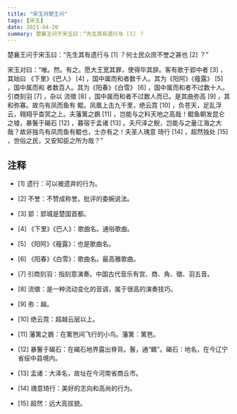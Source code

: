 ```yaml
---
title: "宋玉对楚王问"
tags: [宋玉]
date: 2021-04-20
summary: 楚襄王问于宋玉曰：“先生其有遗行与 [1] ？
---
```


楚襄王问于宋玉曰：“先生其有遗行与 [1] ？何士民众庶不誉之甚也 [2] ？”

宋玉对曰：“唯。然。有之。愿大王宽其罪，使得毕其辞。客有歌于郢中者 [3] ，其始曰
《下里》《巴人》 [4] ，国中属而和者数千人。其为《阳阿》《薤露》 [5] ，国中属而和
者数百人。其为《阳春》《白雪》 [6] ，国中属而和者不过数十人。引商刻羽 [7] ，杂以
流徵 [8] ，国中属而和者不过数人而已。是其曲弥高 [9] ，其和弥寡。故鸟有凤而鱼有
鲲。凤凰上击九千里，绝云霓 [10] ，负苍天，足乱浮云，翱翔乎杳冥之上。夫藩篱之鷃
[11] ，岂能与之料天地之高哉！鲲鱼朝发昆仑之墟，暴鬐于碣石 [12] ，暮宿于孟诸 [13]
。夫尺泽之鲵，岂能与之量江海之大哉？故非独鸟有凤而鱼有鲲也，士亦有之！夫圣人瑰意
琦行 [14] ，超然独处 [15] ，世俗之民，又安知臣之所为哉？”

## 注释

- [1] 遗行：可以被遗弃的行为。

- [2] 不誉：不赞成称誉。批评的委婉说法。

- [3] 郢：郢城是楚国首都。

- [4] 《下里》《巴人》：歌曲名。通俗歌曲。

- [5] 《阳阿》《薤露》：也是歌曲名。

- [6] 《阳春》《白雪》：歌曲名。最高雅歌曲。

- [7] 引商刻羽：指刻意演奏。中国古代音乐有宫、商、角、徵、羽五音。

- [8] 流徵：是一种流动变化的音调，属于很高的演奏技巧。

- [9] 弥：越。

- [10] 绝云霓：超越云层以上。

- [11] 藩篱之鷃：在篱笆间飞行的小鸟。藩篱：篱笆。

- [12] 暴鬐于碣石：在碣石地界露出脊背。鬐，通“鳍”。碣石：地名，在今辽宁省绥中县境内。

- [13] 孟诸：大泽名，故址在今河南省商丘市。

- [14] 瑰意琦行：美好的志向和高尚的行为。

- [15] 超然：远大高拔貌。

